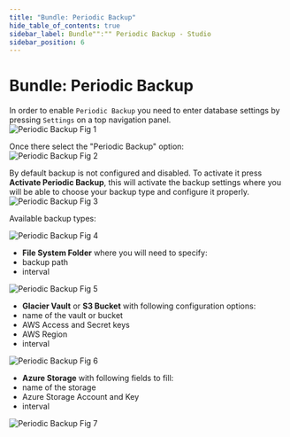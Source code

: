 ```yaml
---
title: "Bundle: Periodic Backup"
hide_table_of_contents: true
sidebar_label: Bundle"":"" Periodic Backup - Studio
sidebar_position: 6
---
```



# Bundle: Periodic Backup

In order to enable `Periodic Backup` you need to enter database settings by pressing `Settings` on a top navigation panel.   
![Periodic Backup Fig 1](./assets/studio_periodic_1.PNG)  

Once there select the "Periodic Backup" option:  
![Periodic Backup Fig 2](./assets/studio_periodic_2.PNG)  

By default backup is not configured and disabled. To activate it press **Activate Periodic Backup**, this will activate the backup settings where you will be able to choose your backup type and configure it properly.
![Periodic Backup Fig 3](./assets/studio_periodic_3.PNG)  

Available backup types:

![Periodic Backup Fig 4](./assets/studio_periodic_4.PNG)  

- **File System Folder** where you will need to specify:
 - backup path   
 - interval  

![Periodic Backup Fig 5](./assets/studio_periodic_5.PNG)  
 
- **Glacier Vault** or **S3 Bucket** with following configuration options:
 - name of the vault or bucket
 - AWS Access and Secret keys
 - AWS Region
 - interval  

![Periodic Backup Fig 6](./assets/studio_periodic_6.PNG)  
 
- **Azure Storage** with following fields to fill:
 - name of the storage   
 - Azure Storage Account and Key
 - interval

![Periodic Backup Fig 7](./assets/studio_periodic_7.PNG)  
